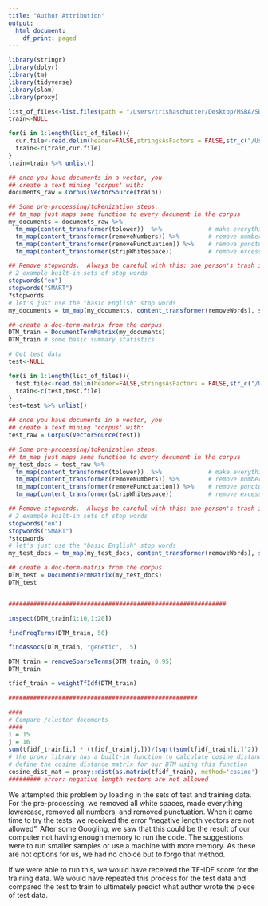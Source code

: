 ```yaml
---
title: "Author Attribution"
output:
  html_document:
    df_print: paged
---
```


```r
library(stringr)
library(dplyr)
library(tm) 
library(tidyverse)
library(slam)
library(proxy)

list_of_files<-list.files(path = "/Users/trishaschutter/Desktop/MSBA/SUMMER/Predictive Modeling/Second Half/STA380-master/data/ReutersC50/", pattern= ".txt",recursive = TRUE)
train<-NULL

for(i in 1:length(list_of_files)){
  cur.file<-read.delim(header=FALSE,stringsAsFactors = FALSE,str_c("/Users/trishaschutter/Desktop/MSBA/SUMMER/Predictive Modeling/Second Half/STA380-master/data/ReutersC50/",list_of_files[i]))
  train<-c(train,cur.file)
}
train=train %>% unlist()

## once you have documents in a vector, you 
## create a text mining 'corpus' with: 
documents_raw = Corpus(VectorSource(train))

## Some pre-processing/tokenization steps.
## tm_map just maps some function to every document in the corpus
my_documents = documents_raw %>%
  tm_map(content_transformer(tolower))  %>%             # make everything lowercase
  tm_map(content_transformer(removeNumbers)) %>%        # remove numbers
  tm_map(content_transformer(removePunctuation)) %>%    # remove punctuation
  tm_map(content_transformer(stripWhitespace))          # remove excess white-space

## Remove stopwords.  Always be careful with this: one person's trash is another one's treasure.
# 2 example built-in sets of stop words
stopwords("en")
stopwords("SMART")
?stopwords
# let's just use the "basic English" stop words
my_documents = tm_map(my_documents, content_transformer(removeWords), stopwords("en"))

## create a doc-term-matrix from the corpus
DTM_train = DocumentTermMatrix(my_documents)
DTM_train # some basic summary statistics

# Get test data
test<-NULL

for(i in 1:length(list_of_files)){
  test.file<-read.delim(header=FALSE,stringsAsFactors = FALSE,str_c("/Users/trishaschutter/Desktop/MSBA/SUMMER/Predictive Modeling/Second Half/STA380-master/data/ReutersC50/",list_of_files[i]))
  train<-c(test,test.file)
}
test=test %>% unlist()

## once you have documents in a vector, you 
## create a text mining 'corpus' with: 
test_raw = Corpus(VectorSource(test))

## Some pre-processing/tokenization steps.
## tm_map just maps some function to every document in the corpus
my_test_docs = test_raw %>%
  tm_map(content_transformer(tolower))  %>%             # make everything lowercase
  tm_map(content_transformer(removeNumbers)) %>%        # remove numbers
  tm_map(content_transformer(removePunctuation)) %>%    # remove punctuation
  tm_map(content_transformer(stripWhitespace))          # remove excess white-space

## Remove stopwords.  Always be careful with this: one person's trash is another one's treasure.
# 2 example built-in sets of stop words
stopwords("en")
stopwords("SMART")
?stopwords
# let's just use the "basic English" stop words
my_test_docs = tm_map(my_test_docs, content_transformer(removeWords), stopwords("en"))

## create a doc-term-matrix from the corpus
DTM_test = DocumentTermMatrix(my_test_docs)
DTM_test 


#############################################################

inspect(DTM_train[1:10,1:20])

findFreqTerms(DTM_train, 50)

findAssocs(DTM_train, "genetic", .5)

DTM_train = removeSparseTerms(DTM_train, 0.95)
DTM_train

tfidf_train = weightTfIdf(DTM_train)

#####################################################

####
# Compare /cluster documents
####
i = 15
j = 16
sum(tfidf_train[i,] * (tfidf_train[j,]))/(sqrt(sum(tfidf_train[i,]^2)) * sqrt(sum(tfidf_train[j,]^2)))
# the proxy library has a built-in function to calculate cosine distance
# define the cosine distance matrix for our DTM using this function
cosine_dist_mat = proxy::dist(as.matrix(tfidf_train), method='cosine')
######### error: negative length vectors are not allowed
```
We attempted this problem by loading in the sets of test and training data. For the pre-processing, we removed all white spaces, made everything lowercase, removed all numbers, and removed punctuation. When it came time to try the tests, we received the error "negative length vectors are not allowed". After some Googling, we saw that this could be the result of our computer not having enough memory to run the code. The suggestions were to run smaller samples or use a machine with more memory. As these are not options for us, we had no choice but to forgo that method.

If we were able to run this, we would have received the TF-IDF score for the training data. We would have repeated this process for the test data and compared the test to train to ultimately predict what author wrote the piece of test data.

